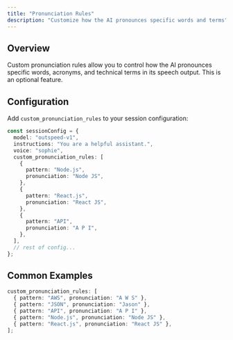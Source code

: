 ```yaml
---
title: "Pronunciation Rules"
description: "Customize how the AI pronounces specific words and terms"
---
```


## Overview

Custom pronunciation rules allow you to control how the AI pronounces specific words, acronyms, and technical terms in its speech output. This is an optional feature.

## Configuration

Add `custom_pronunciation_rules` to your session configuration:

```typescript
const sessionConfig = {
  model: "outspeed-v1",
  instructions: "You are a helpful assistant.",
  voice: "sophie",
  custom_pronunciation_rules: [
    {
      pattern: "Node.js",
      pronunciation: "Node JS",
    },
    {
      pattern: "React.js",
      pronunciation: "React JS",
    },
    {
      pattern: "API",
      pronunciation: "A P I",
    },
  ],
  // rest of config...
};
```

## Common Examples

```typescript
custom_pronunciation_rules: [
  { pattern: "AWS", pronunciation: "A W S" },
  { pattern: "JSON", pronunciation: "Jason" },
  { pattern: "API", pronunciation: "A P I" },
  { pattern: "Node.js", pronunciation: "Node JS" },
  { pattern: "React.js", pronunciation: "React JS" },
];
```
